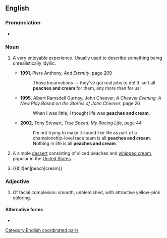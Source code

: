 {{also|peaches-and-cream}}
==English==
{{Wikipedia}}

===Pronunciation===
* {{audio|en|En-au-peaches and cream.ogg|Audio (AU)}}

===Noun===
{{en-noun|-}}

# {{lb|en|idiomatic}} A very enjoyable experience. Usually used to describe something being unrealistically idyllic.
#: {{syn|en|bed of roses|bowl of cherries|sunshine and rainbows|Thesaurus:pleasure}}
#* '''1991''', Piers Anthony, ''And Eternity'', page 209
#*: Those Incarnations — they've got real jobs to do! It isn't all '''peaches and cream''' for them, any more than for us!
#* '''1995''', Albert Ramsdell Gurney, John Cheever, ''A Cheever Evening: A New Play Based on the Stories of John Cheever'', page 26
#*: When I was little, I thought life was '''peaches and cream'''.
#* '''2002''', Tony Stewart, ''True Speed: My Racing Life'', page 44
#*: I'm not trying to make it sound like life as part of a championship-level race team is all '''peaches and cream'''. Nothing in life is all '''peaches and cream'''.
# {{lb|en|cooking}} A simple [[dessert]] consisting of sliced peaches and [[whipped cream]], popular in the [[United States]].
# {{&lit|en|peach|cream}}

===Adjective===
{{en-adj}}

# {{lb|en|idiomatic}} Of facial complexion: smooth, unblemished, with attractive yellow-pink coloring.

====Alternative forms====
* {{l|en|peaches-and-cream}}

[[Category:English coordinated pairs]]